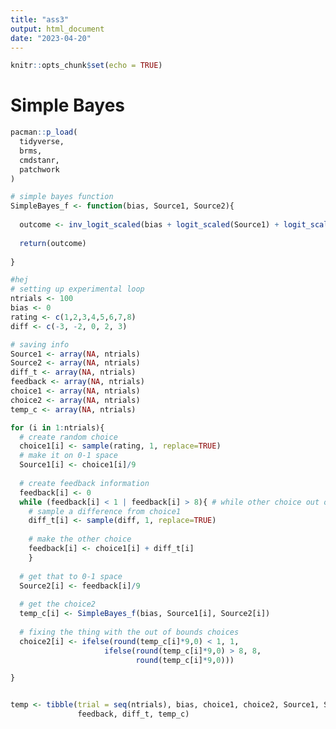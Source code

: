 ```yaml
---
title: "ass3"
output: html_document
date: "2023-04-20"
---
```


```r
knitr::opts_chunk$set(echo = TRUE)
```

# Simple Bayes
```r
pacman::p_load(
  tidyverse,
  brms,
  cmdstanr,
  patchwork
)
```

```r
# simple bayes function 
SimpleBayes_f <- function(bias, Source1, Source2){
  
  outcome <- inv_logit_scaled(bias + logit_scaled(Source1) + logit_scaled(Source2))
  
  return(outcome)
  
}
```


```r
#hej
# setting up experimental loop
ntrials <- 100
bias <- 0
rating <- c(1,2,3,4,5,6,7,8)
diff <- c(-3, -2, 0, 2, 3)

# saving info
Source1 <- array(NA, ntrials)
Source2 <- array(NA, ntrials)
diff_t <- array(NA, ntrials)
feedback <- array(NA, ntrials)
choice1 <- array(NA, ntrials)
choice2 <- array(NA, ntrials)
temp_c <- array(NA, ntrials)

for (i in 1:ntrials){
  # create random choice
  choice1[i] <- sample(rating, 1, replace=TRUE)
  # make it on 0-1 space 
  Source1[i] <- choice1[i]/9
  
  # create feedback information
  feedback[i] <- 0
  while (feedback[i] < 1 | feedback[i] > 8){ # while other choice out of scope
    # sample a difference from choice1
    diff_t[i] <- sample(diff, 1, replace=TRUE)
    
    # make the other choice
    feedback[i] <- choice1[i] + diff_t[i]
    }
  
  # get that to 0-1 space
  Source2[i] <- feedback[i]/9
  
  # get the choice2
  temp_c[i] <- SimpleBayes_f(bias, Source1[i], Source2[i])
  
  # fixing the thing with the out of bounds choices
  choice2[i] <- ifelse(round(temp_c[i]*9,0) < 1, 1, 
                     ifelse(round(temp_c[i]*9,0) > 8, 8, 
                            round(temp_c[i]*9,0)))

}


temp <- tibble(trial = seq(ntrials), bias, choice1, choice2, Source1, Source2, 
               feedback, diff_t, temp_c)


```

